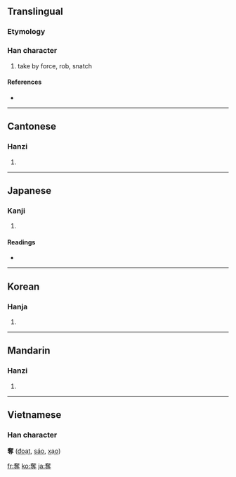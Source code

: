 {{also|夺}}
==Translingual==

===Etymology===
{{Han compound|奞|又|t1=bird|t2=hand|ls=ic}}

===Han character===
{{Han char|rn=37|rad=大|as=11|sn=14|four=4034<sub>1</sub>|canj=大人土戈 (KOGI)}}

# take by force, rob, snatch

====References====
* {{Han ref|kx=0253.250|dkj=05994|dj=0515.210|hdz=10547.140|uh=596A|ud=22890|bh=B9DC|bd=47580}}

----

==Cantonese==

===Hanzi===
{{yue-hanzi|jyut=|y=dyut6}}

# {{defn|Cantonese}}

----

==Japanese==

===Kanji===
{{ja-kanji|grade=c|rs=大11}}

# {{defn|Japanese}}

====Readings====
* {{ja-readings|on=[[だつ]] (datsu)|kun=[[うばう]] (ubau)}}

----

==Korean==

===Hanja===
{{ko-hanja|hangeul=탈|rv=tal|mr=t'al}}

# {{defn|Korean}}

----

==Mandarin==

===Hanzi===
{{cmn-hanzi|sim=夺|pin=[[duó]] ([[duo2]])|wg=to<sup>2</sup>}}

# {{defn|Mandarin}}

----

==Vietnamese==
===Han character===
'''奪''' ([[đoạt]], [[sáo]], [[xạo]])

[[fr:奪]]
[[ko:奪]]
[[ja:奪]]